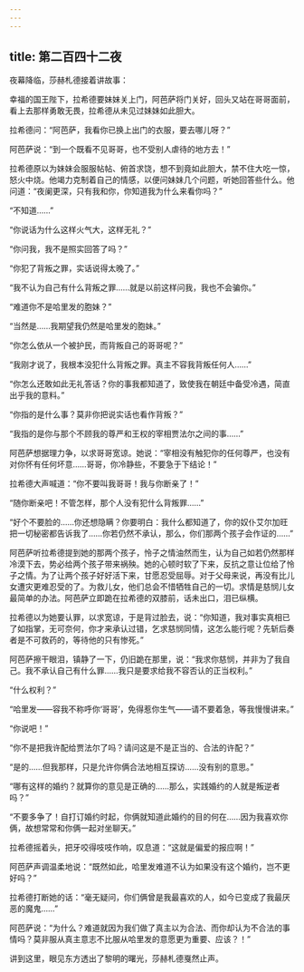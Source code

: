 ```yaml
---
---
---
```

title: 第二百四十二夜
---






夜幕降临，莎赫札德接着讲故事：





幸福的国王陛下，拉希德要妹妹关上门，阿芭萨将门关好，回头又站在哥哥面前，看上去那样勇敢无畏，拉希德从未见过妹妹如此胆大。

拉希德问：“阿芭萨，我看你已换上出门的衣服，要去哪儿呀？”

阿芭萨说：“到一个既看不见哥哥，也不受别人虐待的地方去！”

拉希德原以为妹妹会服服帖帖、俯首求饶，想不到竟如此胆大，禁不住大吃一惊，怒火中烧。他竭力克制着自己的情感，以便问妹妹几个问题，听她回答些什么。他问道：“夜阑更深，只有我和你，你知道我为什么来看你吗？”

“不知道……”

“你说话为什么这样火气大，这样无礼？”

“你问我，我不是照实回答了吗？”

“你犯了背叛之罪，实话说得太晚了。”

“我不认为自己有什么背叛之罪……就是以前这样问我，我也不会骗你。”

“难道你不是哈里发的胞妹？”

“当然是……我期望我仍然是哈里发的胞妹。”

“你怎么依从一个被护民，而背叛自己的哥哥呢？”

“我刚才说了，我根本没犯什么背叛之罪。真主不容我背叛任何人……”

“你怎么还敢如此无礼答话？你的事我都知道了，致使我在朝廷中备受冷遇，简直出乎我的意料。”

“你指的是什么事？莫非你把说实话也看作背叛？”

“我指的是你与那个不顾我的尊严和王权的宰相贾法尔之间的事……”

阿芭萨想据理力争，以求哥哥宽谅。她说：“宰相没有触犯你的任何尊严，也没有对你怀有任何坏意……哥哥，你冷静些，不要急于下结论！”

拉希德大声喊道：“你不要叫我哥哥！我与你断亲了！”

“随你断亲吧！不管怎样，那个人没有犯什么背叛罪……”

“好个不要脸的……你还想隐瞒？你要明白：我什么都知道了，你的奴仆艾尔加旺把一切秘密都告诉我了……你若仍然不承认，那么，你们那两个孩子会作证的……”

阿芭萨听拉希德提到她的那两个孩子，怜子之情油然而生，认为自己如若仍然那样冷漠下去，势必给两个孩子带来祸殃。她的心顿时软了下来，反抗之意让位给了怜子之情。为了让两个孩子好好活下来，甘愿忍受屈辱。对于父母来说，再没有比儿女遭灾更难忍受的了。为救儿女，他们总会不惜牺牲自己的一切。求情是慈悯儿女最简单的办法。阿芭萨立即跪在拉希德的双膝前，话未出口，泪已纵横。

拉希德以为她要认罪，以求宽谅，于是背过脸去，说：“你知道，我对事实真相已了如指掌，无可奈何，你才来承认过错，乞求慈悯同情，这怎么能行呢？先斩后奏者是不可救药的，等待他的只有惨死。”

阿芭萨擦干眼泪，镇静了一下，仍旧跪在那里，说：“我求你慈悯，并非为了我自己。我不承认自己有什么罪……我只是要求给我不容否认的正当权利。”

“什么权利？”

“哈里发——容我不称呼你‘哥哥’，免得惹你生气——请不要着急，等我慢慢讲来。”

“你说吧！”

“你不是把我许配给贾法尔了吗？请问这是不是正当的、合法的许配？”

“是的……但我那样，只是允许你俩合法地相互探访……没有别的意思。”

“哪有这样的婚约？就算你的意见是正确的……那么，实践婚约的人就是叛逆者吗？”

“不要多争了！自打订婚约时起，你俩就知道此婚约的目的何在……因为我喜欢你俩，故想常常和你俩一起对坐聊天。”

拉希德摇着头，把牙咬得吱吱作响，叹息道：“这就是偏爱的报应啊！”

阿芭萨声调温柔地说：“既然如此，哈里发难道不认为如果没有这个婚约，岂不更好吗？”

拉希德打断她的话：“毫无疑问，你们俩曾是我最喜欢的人，如今已变成了我最厌恶的魔鬼……”

阿芭萨说：“为什么？难道就因为我们做了真主以为合法、而你却认为不合法的事情吗？莫非服从真主意志不比服从哈里发的意愿更为重要、应该？！”





讲到这里，眼见东方透出了黎明的曙光，莎赫札德戛然止声。